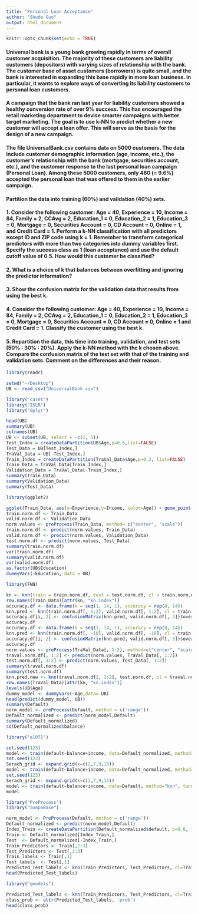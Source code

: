 ```yaml
---
title: "Personal Loan Acceptance"
author: "Shude Guo"
output: html_document
---
```


```r
knitr::opts_chunk$set(echo = TRUE)
```

#### Universal bank is a young bank growing rapidly in terms of overall customer acquisition. The majority of these customers are liability customers (depositors) with varying sizes of relationship with the bank. The customer base of asset customers (borrowers) is quite small, and the bank is interested in expanding this base rapidly in more loan business. In particular, it wants to explore ways of converting its liability customers to personal loan customers.
#### A campaign that the bank ran last year for liability customers showed a healthy conversion rate of over 9% success. This has encouraged the retail marketing department to devise smarter campaigns with better target marketing. The goal is to use k-NN to predict whether a new customer will accept a loan offer. This will serve as the basis for the design of a new campaign.
#### The file UniversalBank.csv contains data on 5000 customers. The data include customer demographic information (age, income, etc.), the customer’s relationship with the bank (mortgage, securities account, etc.), and the customer response to the last personal loan campaign (Personal Loan). Among these 5000 customers, only 480 (= 9.6%) accepted the personal loan that was offered to them in the earlier campaign.
#### Partition the data into training (60%) and validation (40%) sets.
#### 1.	 Consider the following customer: Age = 40, Experience = 10, Income = 84, Family = 2, CCAvg = 2, Education_1 = 0, Education_2 = 1, Education_3 = 0, Mortgage = 0, Securities Account = 0, CD Account = 0, Online = 1, and Credit Card = 1. Perform a k-NN classification with all predictors except ID and ZIP code using k = 1. Remember to transform categorical predictors with more than two categories into dummy variables first. Specify the success class as 1 (loan acceptance) and use the default cutoff value of 0.5. How would this customer be classified?
#### 2.	What is a choice of k that balances between overfitting and ignoring the predictor information?
#### 3. Show the confusion matrix for the validation data that results from using the best k.
#### 4.	Consider the following customer: Age = 40, Experience = 10, Income = 84, Family = 2, CCAvg = 2, Education_1 = 0, Education_2 = 1, Education_3 = 0, Mortgage = 0, Securities Account = 0, CD Account = 0, Online = 1 and Credit Card = 1. Classify the customer using the best k.
#### 5.	Repartition the data, this time into training, validation, and test sets (50% : 30% : 20%). Apply the k-NN method with the k chosen above. Compare the confusion matrix of the test set with that of the training and validation sets. Comment on the differences and their reason.

```r
library(readr)
```

```r
setwd("~/Desktop")
UB <- read_csv("UniversalBank.csv")
```

```r
library("caret")
library("ISLR")
library("dplyr")
```

```r
head(UB)
summary(UB)
colnames(UB)
UB <- subset(UB, select = -c(1, 5))
Test_Index = createDataPartition(UB$Age,p=0.6,list=FALSE) 
Test_Data = UB[Test_Index,]
TraVal_Data = UB[-Test_Index,]
Train_Index = createDataPartition(TraVal_Data$Age,p=0.2, list=FALSE)
Train_Data = TraVal_Data[Train_Index,]
Validation_Data = TraVal_Data[-Train_Index,]
summary(Train_Data)
summary(Validation_Data)
summary(Test_Data)
```

```r
library(ggplot2)
```

```r
ggplot(Train_Data, aes(x=Experience,y=Income, color=Age)) + geom_point() 
train.norm.df <- Train_Data
valid.norm.df <- Validation_Data
norm.values <- preProcess(Train_Data, method= c("center", "scale"))
train.norm.df <- predict(norm.values, Train_Data) 
valid.norm.df <- predict(norm.values, Validation_Data)
test.norm.df <- predict(norm.values, Test_Data)
summary(train.norm.df)
var(train.norm.df)
summary(valid.norm.df)
var(valid.norm.df)
as.factor(UB$Education)
dummyVars(~Education, data = UB)
```

```r
library(FNN)
```

```r
kn <- knn(train = train.norm.df, test = test.norm.df, cl = train.norm.df[,3], k=3, prob=TRUE)
row.names(Train_Data)[attr(kn, "kn.index")]          
accuracy.df <- data.frame(k = seq(1, 14, 1), accuracy = rep(0, 14))
knn.pred <- knn(train.norm.df[, 1:2], valid.norm.df[, 1:2], cl = train.norm.df[, 3])
accuracy.df[i, 2] <- confusionMatrix(knn.pred, valid.norm.df[, 3])$overall[1]
accuracy.df
accuracy.df <- data.frame(k = seq(1, 14, 1), accuracy = rep(0, 14))
knn.pred <- knn(train.norm.df[, -10], valid.norm.df[, -10], cl = train.norm.df[, 10])
accuracy.df[i, 2] <- confusionMatrix(knn.pred, valid.norm.df[, 3])$overall[1]
accuracy.df
norm.values <- preProcess(TraVal_Data[, 1:2], method=c("center", "scale")) 
traval.norm.df[, 1:2] <- predict(norm.values, TraVal_Data[, 1:2])
test.norm.df[, 1:2] <- predict(norm.values, Test_Data[, 1:2])
summary(traval.norm.df)
summary(test.norm.df)
knn.pred.new <- knn(traval.norm.df[, 1:2], test.norm.df, cl = traval.norm.df[, 3], k = 9)
row.names(TraVal_Data)[attr(kn, "kn.index")]
levels(UB$Age)
dummy_model <- dummyVars(~Age,data= UB)
head(predict(dummy_model, UB))
summary(Default)
norm_model <- preProcess(Default, method = c('range'))
Default_normalized <- predict(norm_model,Default)
summary(Default_normalized)
sd(Default_normalized$balance)
```

```r
library("e1071")
```

```r
set.seed(123)
model <- train(default~balance+income, data=Default_normalized, method="knn")
set.seed(123)
Serach_grid <- expand.grid(k=c(2,7,9,15))
model <- train(default~balance+income, data=Default_normalized, method="knn", tuneGrid=Serach_grid)
set.seed(123)
Serach_grid <- expand.grid(k=c(2,7,9,15))
model <- train(default~balance+income, data=Default, method="knn", tuneGrid=Serach_grid, preProcess='range')
model
```

```r
library("PreProcess")
library("oompaBase")
```

```r
norm_model <- PreProcess(Default, method = c('range'))
Default_normalized <- predict(norm_model,Default)
Index_Train <- createDataPartition(Default_normalized$default, p=0.8, list=FALSE)
Train <- Default_normalized[Index_Train,]
Test  <- Default_normalized[-Index_Train,]
Train_Predictors <- Train[,2:3] 
Test_Predictors <- Test[,2:3]
Train_labels <- Train[,1] 
Test_labels  <- Test[,1] 
Predicted_Test_labels <- knn(Train_Predictors, Test_Predictors, cl=Train_labels, k=4)
head(Predicted_Test_labels)
```

```r
library("gmodels")
```

```r
Predicted_Test_labels <- knn(Train_Predictors, Test_Predictors, cl=Train_labels, k=100, prob=TRUE)
class_prob <- attr(Predicted_Test_labels, 'prob')
head(class_prob)
```